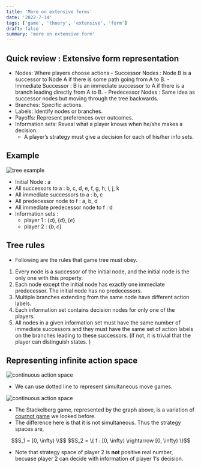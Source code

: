 ```yaml
---
title: 'More on extensive forms'
date: '2022-7-14'
tags: ['game', 'thoery', 'extensive', 'form']
draft: false
summary: 'more on extensive form'
---
```


## Quick review : Extensive form representation

- Nodes: Where players choose actions - Successor Nodes : Node B is a successor to Node A if there is some path going from
  A to B. - Immediate Successor : B is an immediate successor to A if there is a branch leading
  directly from A to B. - Predecessor Nodes : Same idea as successor nodes but moving through the tree
  backwards.
- Branches: Specific actions.
- Labels: Identify nodes or branches.
- Payoffs: Represent preferences over outcomes.
- Information sets: Reveal what a player knows when he/she makes a decision.
  - A player’s strategy must give a decision for each of his/her info sets.

## Example

![tree example](/static/images/game-thoery/tree1.png)

- Initial Node : a
- All successors to a : b, c, d, e, f, g, h, i, j, k
- All immediate successors to a : b, c
- All predecessor node to f : a, b, d
- All immediate predecessor node to f : d
- Information sets :
  - player 1 : $\{a\}, \{d\}, \{e\}$
  - player 2 : $\{b, c\}$

## Tree rules

- Following are the rules that game tree must obey.

1. Every node is a successor of the initial node, and the initial node is the only one
   with this property.
2. Each node except the initial node has exactly one immediate predecessor. The
   initial node has no predecessors.
3. Multiple branches extending from the same node have different action labels.
4. Each information set contains decision nodes for only one of the players.
5. All nodes in a given information set must have the same number of immediate
   successors and they must have the same set of action labels on the branches
   leading to these successors. (if not, it is trivial that the player can distinguish states. )

## Representing infinite action space

![continuous action space](/static/images/game-thoery/tree2.png)

- We can use dotted line to represent simultaneous move games.

![continuous action space](/static/images/game-thoery/tree3.png)

- The Stackelberg game, represented by the graph above, is a variation of [cournot game](./cournot) we looked before.
- The difference here is that it is not simultaneous. Thus the strategy spaces are,

<center> 
$$S_1 = [0, \infty) \\$$
$$S_2 = \{ f : [0, \infty) \rightarrow [0, \infty) \}$$
</center>

- Note that strategy space of player 2 is **not** positive real number, becuase player 2 can decide with information of player 1's decision.
